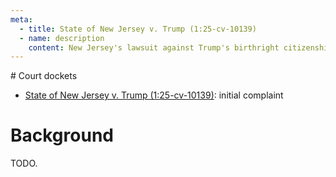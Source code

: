 ```yaml
---
meta:
  - title: State of New Jersey v. Trump (1:25-cv-10139)
  - name: description
    content: New Jersey's lawsuit against Trump's birthright citizenship EO.
---
```




<Frame frontmatter={frontmatter}>
# Court dockets

- [State of New Jersey v. Trump (1:25-cv-10139)](https://www.courtlistener.com/docket/69561497/state-of-new-jersey-v-trump/?filed_after=&filed_before=&entry_gte=&entry_lte=&order_by=desc): initial complaint

# Background

TODO.
</Frame>
